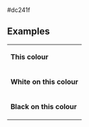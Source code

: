 <nowiki>#dc241f</nowiki><noinclude>
== Examples ==
{|
|- style="color:{{ {{PAGENAME}} }}"
| '''This colour'''
|- style="background:{{ {{PAGENAME}} }}; color:white"
| '''White on this colour'''
|- style="background:{{ {{PAGENAME}} }}; color:black"
| '''Black on this colour'''
|}

[[Category:威尔士政党颜色|{{PAGENAME}}]]
</noinclude>